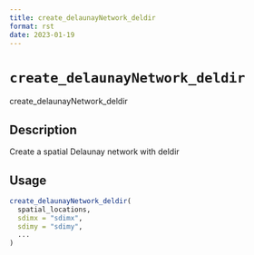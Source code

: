 ```yaml
--- 
title: create_delaunayNetwork_deldir 
format: rst 
date: 2023-01-19 
--- 
```

# `create_delaunayNetwork_deldir`

create_delaunayNetwork_deldir


## Description

Create a spatial Delaunay network with deldir


## Usage

```r
create_delaunayNetwork_deldir(
  spatial_locations,
  sdimx = "sdimx",
  sdimy = "sdimy",
  ...
)
```


